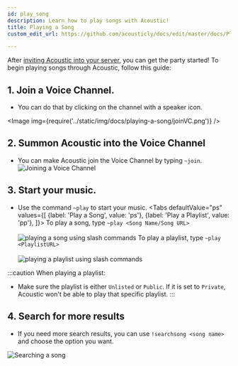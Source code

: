 ```yaml
---
id: play_song
description: Learn how to play songs with Acoustic!
title: Playing a Song
custom_edit_url: https://github.com/acousticly/docs/edit/master/docs/Playing%20a%20song.md

---
```



After [inviting Acoustic into your server](/adding_acoustic), you can get the party started! To begin playing songs through Acoustic, follow this guide:


## 1. Join a Voice Channel.
  - You can do that by clicking on the channel with a speaker icon.

  <Image img={require('../static/img/docs/playing-a-song/joinVC.png')} />

## 2. Summon Acoustic into the Voice Channel
  - You can make Acoustic join the Voice Channel by typing `~join`.
  ![Joining a Voice Channel](/img/docs/playing-a-song/acousticjoin.png)

## 3. Start your music.

  - Use the command `~play` to start your music.
  <Tabs
    defaultValue="ps"
    values={[
      {label: 'Play a Song', value: 'ps'},
      {label: 'Play a Playlist', value: 'pp'},
    ]}>
    <TabItem value="ps"> To play a song, type <code>~play &lt;Song Name/Song URL&gt;</code><br/><br/>
      <img src="/img/docs/playing-a-song/play_song_string.png" alt="playing a song using slash commands"/>
    </TabItem>
    <TabItem value="pp"> To play a playlist, type <code>~play &lt;PlaylistURL&gt;</code><br/><br/>
      <img src="/img/docs/playing-a-song/playlist.png" alt="playing a playlist using slash commands"/>
    </TabItem>
  </Tabs>

:::caution When playing a playlist:
  - Make sure the playlist is either `Unlisted` or `Public`. If it is set to `Private`, Acoustic won't be able to play that specific playlist.
:::

## 4. Search for more results
  - If you need more search results, you can use `!searchsong <song name>` and choose the option you want.

  ![Searching a song](/img/docs/playing-a-song/searchsong.png)
